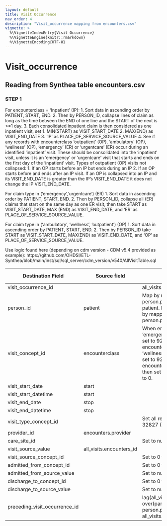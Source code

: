 ```yaml
---
layout: default
title: Visit Occurrence
nav_order: 4
description: "Visit_occurrence mapping from encounters.csv"
vignette: >
  %\VignetteIndexEntry{Visit Occurrence}
  %\VignetteEngine{knitr::rmarkdown}
  %\VignetteEncoding{UTF-8}
---
```


# Visit_occurrence

## Reading from Synthea table encounters.csv

### STEP 1 
For encounterclass = ‘Inpatient’ (IP):
1. Sort data in ascending order by PATIENT, START, END.
2. Then by PERSON_ID, collapse lines of claim as long as the time between the END of one line and the START of the next is <=1 day.
3. Each consolidated inpatient claim is then considered as one inpatient visit, set 
    1. MIN(START) as VISIT_START_DATE
    2. MAX(END) as VISIT_END_DATE
    3. ‘IP’ as PLACE_OF_SERVICE_SOURCE_VALUE
    4. See if any records with encounterclass ‘outpatient’ (OP), 'ambulatory' (OP), 'wellness' (OP), ‘emergency’ (ER) or 'urgentcare' (ER) occur during an identified ‘inpatient’ visit. These should be consolidated into the ‘inpatient’ visit, unless it is an ‘emergency’ or 'urgentcare' visit that starts and ends on the first day of the ‘inpatient’ visit.  Types of outpatient (OP) visits not collapsed: 
        1. If an OP starts before an IP but ends during an IP
        2. If an OP starts before and ends after an IP visit.  If an OP is collapsed into an IP and its VISIT_END_DATE is greater than the IP's VISIT_END_DATE it does not change the IP VISIT_END_DATE.

For claim type in ('emergency','urgentcare') (ER)
1. Sort data in ascending order by PATIENT, START, END.
2. Then by PERSON_ID, collapse all (ER) claims that start on the same day as one ER visit, then take START as VISIT_START_DATE, MAX (END) as VISIT_END_DATE, and ‘ER’ as PLACE_OF_SERVICE_SOURCE_VALUE.

For claim type in ('ambulatory', 'wellness', 'outpatient') (OP)
1. Sort data in ascending order by PATIENT, START, END.
2. Then by PERSON_ID take START as VISIT_START_DATE, MAX(END) as VISIT_END_DATE, and ‘OP’ as PLACE_OF_SERVICE_SOURCE_VALUE.

Use logic found here (depending on cdm version - CDM v5.4 provided as example):
https://github.com/OHDSI/ETL-Synthea/blob/main/inst/sql/sql_server/cdm_version/v540/AllVisitTable.sql

| Destination Field | Source field | Logic | Comment field |
| --- | --- | --- | --- |
| visit_occurrence_id |  | all_visits.visit_occurrence_id |  |
| person_id | patient | Map by mapping person.person_source_value to patient.  Find person.person_id by mapping encouters.patient to person.person_source_value. |  |
| visit_concept_id | encounterclass | When encounterclass is 'emergency' or 'urgentcare' then set to 9203. When encounterclass is 'ambulatory', 'wellness', or 'outpatient' then set to 9202. When encounterclass is 'inpatient' then set to 9201. Otherwise set to 0. |  |
| visit_start_date | start |  |  |
| visit_start_datetime | start |  |  |
| visit_end_date | stop |  |  |
| visit_end_datetime | stop |  |  |
| visit_type_concept_id |  |  Set all records as concept_id 32827 (EHR encounter record).  | |
| provider_id |encounters.provider  |  |  |
| care_site_id |  | Set to null for all records  |  |
| visit_source_value | all_visits.encounters_id |  |  |
| visit_source_concept_id |  | Set to 0 for all records  |  |
| admitted_from_concept_id |  | Set to 0 for all records |  |
| admitted_from_source_value |  | Set to null for all records  |  |
| discharge_to_concept_id |  | Set to 0 for all records |  |
| discharge_to_source_value |  | Set to null for all records |  |
| preceding_visit_occurrence_id |  |lag(all_visits.visit_occurrence_id) over(partition by person.person_id order by all_visits.visit_start_date)  |  |

